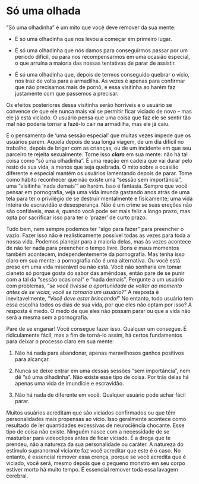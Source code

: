 # Só uma olhada

"Só uma olhadinha" é um mito que você deve remover da sua mente:

-   É só uma olhadinha que nos levou a começar em primeiro lugar.

-   É só uma olhadinha que nós damos para conseguirmos passar por um período difícil, ou para nos recompensarmos em uma ocasião especial, o que arruína a maioria das nossas tentativas de parar de assistir.

-   É só uma olhadinha que, depois de termos conseguido quebrar o vício, nos traz de volta para a armadilha. Às vezes é apenas para confirmar que não precisamos mais de pornô, e essa visitinha ao harém faz justamente com que passemos a precisar.

Os efeitos posteriores dessa visitinha serão horríveis e o usuário se convence de que ele nunca mais vai se permitir ficar viciado de novo -- mas ele já está viciado. O usuário pensa que uma coisa que faz ele se sentir tão mal não poderia tornar a fazê-lo cair na armadilha, mas ele já caiu.

É o pensamento de 'uma sessão especial' que muitas vezes impede que os usuários parem. Aquela depois de sua longa viagem, de um dia difícil no trabalho, depois de brigar com as crianças, ou de um incidente em que seu parceiro te rejeita sexualmente. Torne isso ***claro*** em sua mente: não há tal coisa como "só uma olhadinha". É uma reação em cadeia que vai durar pelo resto de sua vida, a menos que seja quebrada. O mito sobre a ocasião diferente e especial mantém os usuários lamentando depois de parar. Tome como hábito reconhecer que não existe uma "sessão sem importância", uma "visitinha 'nada demais'" ao harém. Isso é fantasia. Sempre que você pensar em pornografia, veja uma vida imunda gastando anos atrás de uma tela para ter o privilégio de se destruir mentalmente e fisicamente; uma vida inteira de escravidão e desesperança. Não é um crime se suas ereções não são confiáveis, mas é, quando você pode ser mais feliz a longo prazo, mas opta por sacrificar isso para ter o 'prazer' de curto prazo.

Tudo bem, nem sempre podemos ter "algo para fazer" para preencher o vazio. Fazer isso não é realisticamente possível todas as vezes para toda a nossa vida. Podemos planejar para a maioria delas, mas às vezes acontece de não ter nada para preencher o tempo livre. Bons e maus momentos também acontecem, independentemente da pornografia. Mas tenha isso claro em sua mente: a pornografia não é uma alternativa. Ou você está preso em uma vida miserável ou não está. Você não sonharia em tomar cianeto só porque gosta do sabor das amêndoas, então pare de se punir com a tal da "sessão ocasional" e "nada demais". Pergunte a um usuário com problemas, "*se você tivesse a oportunidade de voltar ao momento antes de se viciar, você se tornaria um usuário?*" A resposta é inevitavelmente, "*Você deve estar brincando!*" No entanto, todo usuário tem essa escolha todos os dias de sua vida, por que eles não optam por isso? A resposta é medo. O medo de que eles não possam parar ou que a vida não será a mesma sem a pornografia.

Pare de se enganar! Você consegue fazer isso. Qualquer um consegue. É ridiculamente fácil, mas a fim de torná-lo assim, há certos fundamentos para deixar o processo claro em sua mente:

1.  Não há nada para abandonar, apenas maravilhosos ganhos positivos para alcançar.

2.  Nunca se deixe entrar em uma dessas sessões "sem importância", nem dê "só uma olhadinha". Não existe esse tipo de coisa. Por trás delas há apenas uma vida de imundície e escravidão.

3.  Não há nada de diferente em você. Qualquer usuário pode achar fácil parar.

Muitos usuários acreditam que são viciados confirmados ou que têm personalidades mais propensas ao vício. Isso geralmente acontece como resultado de ler quantidades excessivas de neurociência chocante. Esse tipo de coisa não existe. Ninguém nasce com a necessidade de se masturbar para videoclipes antes de ficar viciado. É a droga que te prendeu, não a natureza da sua personalidade ou caráter. A natureza do estímulo supranormal viciante faz você acreditar que este é o caso. No entanto, é essencial remover essa crença, porque se você acredita que é viciado, você será, mesmo depois que o pequeno monstro em seu corpo estiver morto há muito tempo. É essencial remover toda essa lavagem cerebral.